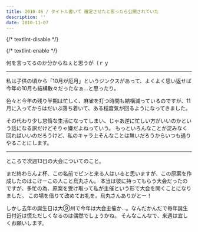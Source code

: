 ```yaml
---
title: 2010-46 / タイトル書いて 確定させたと思ったら公開されていた
description: ''
date: 2010-11-07
---
```


{/* textlint-disable */}


{/* textlint-enable */}

何を言ってるのか分からねぇと思うが（ｒｙ

----

私は子供の頃から「10月が厄月」というジンクスがあって、よくよく思い返せば今年の10月も結構散々だったなぁ…と思ったり。

色々と今年の残り半期は忙しく、麻雀を打つ時間も結構減っているのですが、11月に入ってからはだいぶ落ち着いて、ある程度気が回るようになってきました。

その代わり少し怠惰な生活になってしまい、じゃあ逆に忙しい方がいいのかという話になる訳だけどそりゃ嫌だよねっていう。
もっといろんなことが淀みなく回ればいいのだろうけど、私のキャラ上そんなことは無いだろうからいつも通りやることにします。

----

ところで次週13日の大会についてのこと。

まだ終わらんよ杯、この名前でピンと来る人はいると思いますが、この原案を作成したのはこけーこの人こと烏丸さん。
本当は彼に持ってもらう大会だったのですが、多忙の為、原案を受け取って私が主催という形で大会を開くことになりました。
この場を借りて改めてお礼を。烏丸さんありがとー！

しかし去年の誕生日は大⑨州で今年は大会主催か…。なんだかんだで毎年誕生日付近は慌ただしくなるのは偶然でしょうかね。
そんなこんなで、来週は宜しくお願いします。
